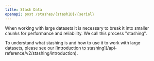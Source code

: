 ```yaml
---
title: Stash Data
openapi: post /stashes/{stashID}/{serial}
---
```


When working with large datasets it is necessary to break it into smaller chunks for performance and reliability. We call this process "stashing".

<Tip>
  To understand what stashing is and how to use it to work with large datasets, please see our [introduction to stashing](/api-reference/v2/stashing/introduction).
</Tip>
